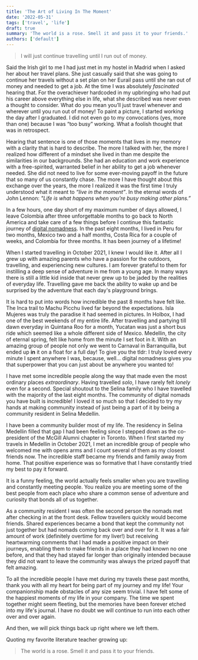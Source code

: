 ```yaml
---
title: 'The Art of Living In The Moment'
date: '2022-05-31'
tags: ['travel', 'life']
draft: true
summary: 'The world is a rose. Smell it and pass it to your friends.'
authors: ['default']
---
```

>I will just continue travelling until I run out of money.

Said the Irish girl to me I had just met in my hostel in Madrid  when I asked her about 
her travel plans. She just casually said that she was going to continue her 
travels without a set plan on her Eurail pass until she ran out of money 
and needed to get a job. At the time I was absolutely _fascinated_ hearing that. For the overachiever hardcoded in my 
upbringing who had put his career above everything else in life, 
what she described was never even a thought to consider. 
What do you mean you’ll just travel whenever and wherever 
until you run out of money! To paint a picture, I started working 
the day after I graduated. I did not even go to my convocations 
(yes, more than one) because I was “too busy” working. 
What a foolish thought that was in retrospect.

Hearing that sentence is one of those moments that lives in my memory 
with a clarity that is hard to describe. The more I talked with her, 
the more I realized how different of a mindset she lived in than me despite
the similarities in our backgrounds. She had an education and 
work experience with a free-spirited, 
warranted belief in her ability to get a job whenever needed. She did not
need to live for some ever-moving payoff in the future that so many of us constantly
chase. The more I have thought about this exchange over the years,
the more I realized it was the first time I truly understood what it
meant to _“live in the moment”_. In the eternal words of John Lennon:
_"Life is what happens when you’re busy making other plans.”_

In a few hours, one day short of my maximum number of days allowed, 
I leave Colombia after three unforgettable months to go back to North America 
and take care of a few things before I continue this fantastic journey of 
[digital nomadness](https://kaveh.page/digital_nomad/). 
In the past eight months, I lived in Peru for two months, 
Mexico two and a half months, Costa Rica for a couple 
of weeks, and Colombia for three months. It has been journey of a lifetime!

When I started travelling in October 2021, I knew I would like it. 
After all I grew up with amazing parents who have a passion for 
the outdoors, travelling, and experiencing new cultures. I am forever grateful to them for 
instilling a deep sense of adventure in me from a young age. 
In many ways there is still a little kid inside that never grew up to be jaded 
by the realities of everyday life. Travelling gave me back the 
ability to wake up and be surprised by the adventure that each day's playground brings. 

It is hard to put into words how incredible the past 8 months have felt like. 
The Inca trail to Machu Picchu lived far beyond the expectations. 
Isla Mujeres was truly the paradise it had seemed in pictures. 
In Holbox, I had one of the best weekends of my entire life. 
After travelling and partying till dawn everyday in Quintana Roo for a month, 
Yucatan was just a short bus ride which seemed like a whole different side of Mexico. 
Medellin, the city of eternal spring, felt like home from the minute I 
set foot in it. With an amazing group of people not only we went to Carnaval 
in Barranquilla, but ended up **in** it on a float for a full day! 
To give you the tldr: I truly loved every minute I spent anywhere I was, 
because, well... digital nomadness gives you that superpower that you 
can just about be anywhere you wanted to!

I have met some incredible people along the way that made even 
the most ordinary places _extraordinary_. Having travelled _solo_, 
I have rarely felt _lonely_ even for a second. 
Special shoutout to the Selina family who I have travelled with the majority 
of the last eight months. The community of digital nomads you have built 
is incredible! I loved it so much so that I decided to try my hands at 
making community instead of just being a part of it by being a community 
resident in Selina Medellin.

I have been a community builder most of my life. The residency in Selina 
Medellin filled that gap I had been feeling since I stepped down 
as the co-president of the McGill Alumni chapter in Toronto. 
When I first started my travels in Medellin in October 2021, 
I met an incredible group of people who welcomed me with opens arms 
and I count several of them as my closest friends now. The incredible staff became
my friends and family away from home. That positive experience was so 
formative that I have constantly tried my best to pay it forward. 

It is a funny feeling, the world actually feels smaller when you are 
travelling and constantly meeting people. You realize you are 
meeting some of the best people from each place who share a common sense of 
adventure and curiosity that bonds all of us together.

As a community resident I was often the second person the nomads 
met after checking in at the front desk. Fellow travellers quickly 
would become friends. Shared experiences became a bond that kept the 
community not just together but had nomads coming back over and over for it. 
It was a fair amount of work (definitely overtime for my liver!) 
but receiving heartwarming comments that I had made a positive 
impact on their journeys, enabling them to make friends in a place
they had known no one before, and that they had stayed far 
longer than originally intended because they did not want to leave 
the community was always the prized payoff that felt amazing.

To all the incredible people I have met during my travels these past months, 
thank you with all my heart for being part of my journey and my life! 
Your companionship made obstacles of any size seem trivial. 
I have felt some of the happiest moments of my life in your company. 
The time we spent together might seem fleeting, but the memories have
been forever etched into my life's journal. I have no doubt we 
will continue to run into each other over and over again. 

And then, we will pick things back up right where we left them.

Quoting my favorite literature teacher growing up:
>The world is a rose. Smell it and pass it to your friends.






